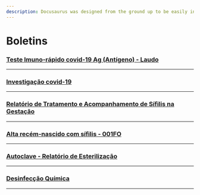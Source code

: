 ```yaml
---
description: Docusaurus was designed from the ground up to be easily installed and used to get your website up and running quickly.
---
```


# Boletins

### [Teste Imuno-rápido covid-19 Ag (Antígeno) - Laudo](https://drive.google.com/file/d/1pOv6kY31e2HdVPTlfUlJ8E_FVWB0DvYw/view)

------

### [Investigação covid-19](https://drive.google.com/file/d/1TXtqVUnEPY-TMI9Qbz1q8V5m3TqtnfZd/view)

------

### [Relatório de Tratamento e Acompanhamento de Sífilis na Gestação](https://drive.google.com/file/d/10xpQUp0dSXgBEQOVADCRj8mbpOFbtWQW/view)

------

### [Alta recém-nascido com sífilis - 001FO](https://drive.google.com/file/d/13fzQXTGrdJC26Dr-PGKlE6_hJWO9xIlI/view?usp=drive_link)

------

### [Autoclave - Relatório de Esterilização](https://drive.google.com/file/d/1t_o6Ap2ld4d7GjwPIGw7JTbxce1QZChz/view)

------

### [Desinfecção Química](https://drive.google.com/file/d/1nb1iYykk3jg2gV_O_PvRiApCcmABtAck/view)

------
